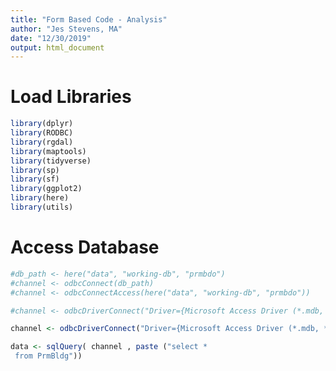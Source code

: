 ```yaml
---
title: "Form Based Code - Analysis"
author: "Jes Stevens, MA"
date: "12/30/2019"
output: html_document
---
```


# Load Libraries 

```r
library(dplyr)
library(RODBC)
library(rgdal)
library(maptools)
library(tidyverse)
library(sp)
library(sf)
library(ggplot2)
library(here)
library(utils)
```

# Access Database

```r
#db_path <- here("data", "working-db", "prmbdo")
#channel <- odbcConnect(db_path)
#channel <- odbcConnectAccess(here("data", "working-db", "prmbdo"))

#channel <- odbcDriverConnect("Driver={Microsoft Access Driver (*.mdb, *.accdb)};DBQ=G:/Projects/Monthly-Reports/stl-building-permits/data/working-db/prmbdo")

channel <- odbcDriverConnect("Driver={Microsoft Access Driver (*.mdb, *.accdb)};DBQ=G:/Projects/Monthly-Reports/stl-building-permits/permit-data-cleaning/prmbdo/prmbdo")
```


```r
data <- sqlQuery( channel , paste ("select *
 from PrmBldg"))
```

